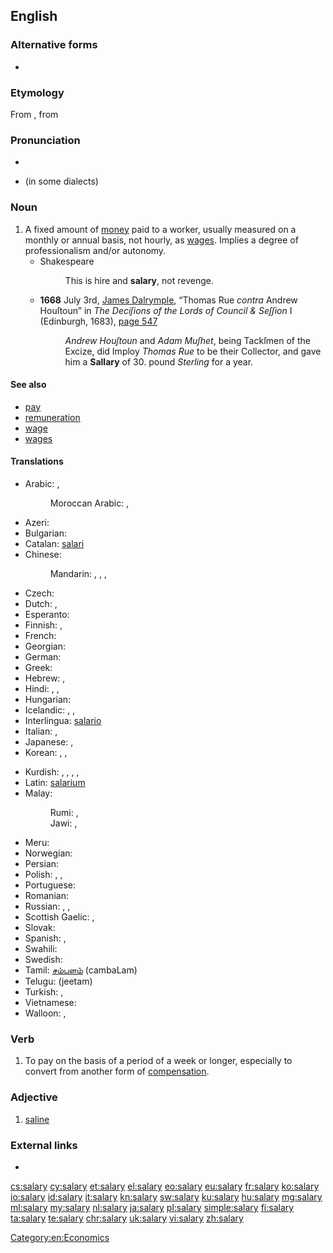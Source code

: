 ==English==

===Alternative forms===
* {{l|en|sallary}} {{qualifier|obsolete}}

===Etymology===
From {{etyl|la|en}} {{term|salarium||lang=la|salt money, money to buy salt with}}, from {{term|sal||lang=la|salt}}

===Pronunciation===
* {{audio|en-us-salary.ogg|Audio (US)}}
* {{homophones|lang=en|celery}} (in some dialects)

===Noun===
{{en-noun|salaries}}

# A fixed amount of [[money]] paid to a worker, usually measured on a monthly or annual basis, not hourly, as [[wages]]. Implies a degree of professionalism and/or autonomy.
#* Shakespeare
#*: This is hire and '''salary''', not revenge.
#* '''1668''' July 3rd, [[w:James Dalrymple, 1st Viscount of Stair|James Dalrymple]], “Thomas Rue ''contra'' Andrew Houſtoun” in ''The Deciſions of the Lords of Council & Seſſion'' I (Edinburgh, 1683), <span class="plainlinks">[http://books.google.co.uk/books?id=7ApBAAAAcAAJ&pg=PA548&dq=%22correus%22&hl=en&sa=X&ei=BFYCT56sNs7Z8QOstrGlAQ&ved=0CHAQ6AEwCQ#v=onepage&q=%22correus%22&f=false page 547]</span>
#*: ''Andrew Houſtoun'' and ''Adam Muſhet'', being Tackſmen of the Excize, did Imploy ''Thomas Rue'' to be their Collector, and gave him a '''Sallary''' of 30. pound ''Sterling'' for a year.

====See also====
* [[pay]]
* [[remuneration]]
* [[wage]]
* [[wages]]

====Translations====
{{trans-top|fixed amount of money paid on monthly or annual basis}}
* Arabic: {{t|ar|راتب|m|tr=raatib}}, {{t+|ar|أجر|m|tr='ájr}}
*: Moroccan Arabic: {{qualifier|informal}} {{t|ary|كنزة|f|tr=kenza}}, {{t|ary|اجرة|f|tr=ejra}}
* Azeri: {{t|az|aylıq}}
* Bulgarian: {{t+|bg|заплата|f|tr=zapláta}}
* Catalan: [[salari]] {{g|m}}
* Chinese:
*: Mandarin: {{t+|cmn|薪金|tr=xīnjīn|sc=Hani}},  {{t+|cmn|薪水|tr=xīnshui|sc=Hani}}, {{t|cmn|工資|sc=Hani}},  {{t+|cmn|工资|tr=gōngzī|sc=Hani}}
* Czech: {{t+|cs|plat|m}}
* Dutch: {{t+|nl|salaris|n}}, {{t+|nl|loon|n}}
* Esperanto: {{t|eo|salajro}}
* Finnish: {{t+|fi|kuukausipalkka}}, {{t|fi|kiinteä palkka}}
* French: {{t+|fr|salaire|m}}
* Georgian: {{t+|ka|ხელფასი|sc=Geor}}
* German: {{t+|de|Gehalt|n}}
* Greek: {{t+|el|μισθός|m|tr=misthós}}
* Hebrew: {{t+|he|משכורת|f|tr=maskoret}},  {{t|he|שכר|m|tr=sakhar}}
* Hindi: {{t|hi|तनख़्वाह|tr=tanaḵẖvāha}},  {{t|hi|वेतन|tr=vētana}},  {{t|hi|मासिक वेतन|tr=māsika vētana}}
* Hungarian: {{t+|hu|fizetés}}
* Icelandic: {{t+|is|laun|n-p}}, {{t|is|föst laun|n-p}}, {{t+|is|kaup|n}}
* Interlingua: [[salario]]
* Italian: {{t+|it|stipendio|m}},  {{t+|it|salario|m}}
* Japanese: {{t|ja|サラリー|tr=sararī}}, {{t+|ja|給料|tr=きゅうりょう, kyūryō}}
* Korean: {{t+|ko|급료|tr=給料, geumnyo|sc=Hang}},  {{t+|ko|봉급|tr=俸給, bonggeup|sc=Hang}},  {{t+|ko|임금|tr=賃金, imgeum|sc=Hang}}
{{trans-mid}}
* Kurdish: {{t+|ku|meaş|m}}, {{t+|ku|miz|m}}, {{t+|ku|muçe|m}}, {{t+|ku|mehane|f}}, {{t|ku|مه‌عاش|sc=ku-Arab}}
* Latin: [[salarium]] {{g|n}}
* Malay:
*: Rumi: {{t|ms|gaji}}, {{t|ms|ujrah}}
*: Jawi: {{t|ms|ݢاجي|sc=Arab}}, {{t|ms|اجره|sc=Arab}}
* Meru: {{t|mer|muchaara}}
* Norwegian: {{t+|no|lønn|c}}
* Persian: {{t+|fa|حقوق|sc=fa-Arab}}
* Polish: {{t+|pl|pensja|f}}, {{t+|pl|płaca|f}}, {{t+|pl|wynagrodzenie|n}}
* Portuguese: {{t+|pt|salário|m}}
* Romanian: {{t|ro|salariu|n}}
* Russian: {{t+|ru|заработная плата|f|tr=zárabotnaja pláta}},  {{t+|ru|зарплата|f|tr=zarpláta}},  {{t+|ru|жалование|n|tr=žálovanije}}
* Scottish Gaelic: {{t|gd|tuarasdal|m}}, {{t|gd|tuarastal|f}}
* Slovak: {{t|sk|plat|m}}
* Spanish: {{t+|es|salario|m}}, {{t+|es|sueldo|m}}
* Swahili: {{t+|sw|mshahara}}
* Swedish: {{t+|sv|lön|c}}
* Tamil: [[சம்பளம்]] (cambaLam)
* Telugu: {{t+|te|జీతం}} (jeetam)
* Turkish: {{t+|tr|aylık}}, {{t+|tr|maaş}}
* Vietnamese: {{t+|vi|lương}}
* Walloon: {{t+|wa|traitmint|m}}, {{t|wa|salåre|m}}
{{trans-bottom}}

===Verb===
{{en-verb|salaries|salarying|salaried}}

# To pay on the basis of a period of a week or longer, especially to convert from another form of [[compensation]].

===Adjective===
{{en-adj}}

# {{context|obsolete|lang=en}} [[saline]]

===External links===
* {{pedia}}

[[Category:en:Economics]]

[[cs:salary]]
[[cy:salary]]
[[et:salary]]
[[el:salary]]
[[eo:salary]]
[[eu:salary]]
[[fr:salary]]
[[ko:salary]]
[[io:salary]]
[[id:salary]]
[[it:salary]]
[[kn:salary]]
[[sw:salary]]
[[ku:salary]]
[[hu:salary]]
[[mg:salary]]
[[ml:salary]]
[[my:salary]]
[[nl:salary]]
[[ja:salary]]
[[pl:salary]]
[[simple:salary]]
[[fi:salary]]
[[ta:salary]]
[[te:salary]]
[[chr:salary]]
[[uk:salary]]
[[vi:salary]]
[[zh:salary]]